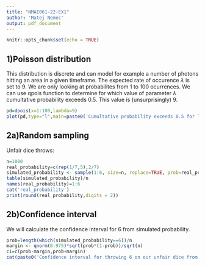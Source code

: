 ```yaml
---
title: "NMAI061-22-EX1"
author: 'Matej Nemec'
output: pdf_document
---
```


```r
knitr::opts_chunk$set(echo = TRUE)
```

## 1)Poisson distribution

This distribution is discrete and can model for example a number of photons hitting an area in a given timeframe. The expected rate of occurence $\lambda$ is set to 9. We are only looking at probabilites from 1 to 100 ocurrences. We can use qpois function to determine for which value of parameter $\lambda$ cumultative probability exceeds 0.5. This value is (unsurprisingly) 9.

```r
pd=dpois(x=1:100,lambda=9)
plot(pd,type="l",main=paste0('Cumultative probability exceeds 0.5 for lambda of ',qpois(0.5,9), '; its value is ~',format(sum(pd[1:9]),digits = 4)),xlab='Number of emitted photons',ylab='Probability')
```
\newpage

## 2a)Random sampling

Unfair dice throws:
```r
n=1000
real_probability=c(rep(1/7,5),2/7)
simulated_probability <- sample(1:6, size=n, replace=TRUE, prob=real_probability)
table(simulated_probability)/n
names(real_probability)=1:6
cat('real_probability')
print(round(real_probability,digits = 2))
```

## 2b)Confidence interval
We will calculate the confidence interval for 6 from simulated probability.
```r
prob=length(which(simulated_probability==6))/n
margin <- qnorm(0.975)*sqrt(prob*(1-prob))/sqrt(n)
ci=c(prob-margin,prob+margin)
cat(paste0('Confidence interval for throwing 6 on our unfair dice from ',n,' throws is (',round(ci[1],digits=3),' ; ',round(ci[2],digits = 3),')'))
```
